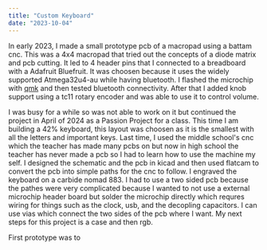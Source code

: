 ```yaml
---
title: "Custom Keyboard"
date: "2023-10-04"
---
```


In early 2023, I made a small prototype pcb of a macropad using a battam cnc. This was a 4x4 macropad that tried out the concepts of a diode matrix and pcb cutting. It led to 4 header pins that I connected to a breadboard with a Adafruit Bluefruit. It was choosen because it uses the widely supported Atmega32u4-au while having bluetooth. I flashed the microchip with [qmk](https://github.com/flooof/qmk_firmware) and then tested bluetooth connectivity. After that I added knob support using a tc11 rotary encoder and was able to use it to control volume. 

I was busy for a while so was not able to work on it but continued the project in April of 2024 as a Passion Project for a class. This time I am building a 42% keyboard, this layout was choosen as it is the smallest with all the letters and important keys. Last time, I used the middle school's cnc which the teacher has made many pcbs on but now in high school the teacher has never made a pcb so I had to learn how to use the machine my self. I designed the schematic and the pcb in kicad and then used flatcam to convert the pcb into simple paths for the cnc to follow. I engraved the keyboard on a carbide nomad 883. I had to use a two sided pcb because the pathes were very complicated because I wanted to not use a external microchip header board but solder the microchip directly which requres wiring for things such as the clock, usb, and the decopling capacitors. I can use vias which connect the two sides of the pcb where I want. My next steps for this project is a case and then rgb.

First prototype was to 


